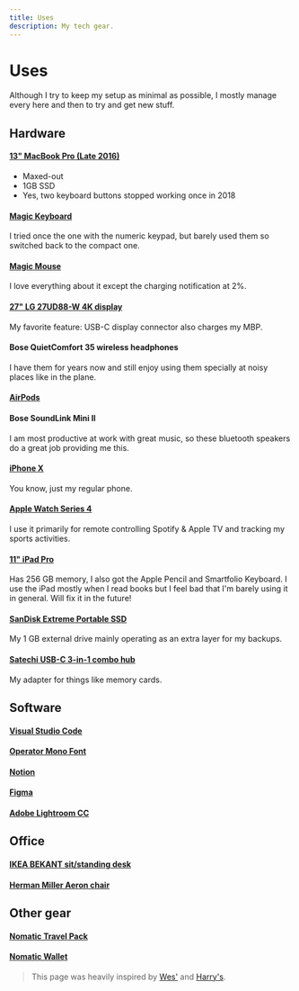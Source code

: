 ```yaml
---
title: Uses
description: My tech gear.
---
```


# Uses

Although I try to keep my setup as minimal as possible, I mostly manage every here and then to try and get new stuff.

## Hardware

#### [13" MacBook Pro (Late 2016)](https://www.apple.com/macbook-pro)

- Maxed-out
- 1GB SSD
- Yes, two keyboard buttons stopped working once in 2018

#### [Magic Keyboard](https://store.storeimages.cdn-apple.com/4982/as-images.apple.com/is/MLA22LL?wid=890&hei=890&fmt=jpeg&qlt=95&op_usm=0.5,0.5&.v=1496944005839)

I tried once the one with the numeric keypad, but barely used them so switched back to the compact one.

#### [Magic Mouse](https://store.storeimages.cdn-apple.com/4982/as-images.apple.com/is/MLA02?wid=890&hei=890&fmt=jpeg&qlt=80&op_usm=0.5,0.5&.v=1564098735372)

I love everything about it except the charging notification at 2%.

#### [27" LG 27UD88-W 4K display](https://www.lg.com/us/monitors/lg-27UD88-W-4k-uhd-led-monitor)

My favorite feature: USB-C display connector also charges my MBP.

#### Bose QuietComfort 35 wireless headphones

I have them for years now and still enjoy using them specially at noisy places like in the plane.

#### [AirPods](https://www.apple.com/airpods)

#### Bose SoundLink Mini II

I am most productive at work with great music, so these bluetooth speakers do a great job providing me this.

#### [iPhone X](https://www.apple.com/iphone)

You know, just my regular phone.

#### [Apple Watch Series 4](https://www.apple.com/watch)

I use it primarily for remote controlling Spotify & Apple TV and tracking my sports activities.

#### [11" iPad Pro](https://www.apple.com/ipad)

Has 256 GB memory, I also got the Apple Pencil and Smartfolio Keyboard. I use the iPad mostly when I read books but I feel bad that I'm barely using it in general. Will fix it in the future!

#### [SanDisk Extreme Portable SSD](https://www.sandisk.com/home/ssd/extreme-portable-ssd)

My 1 GB external drive mainly operating as an extra layer for my backups.

#### [Satechi USB-C 3-in-1 combo hub](https://satechi.net/products/satechi-type-c-usb-3-0-3-in-1-combo-hub)

My adapter for things like memory cards.

## Software

#### [Visual Studio Code](https://code.visualstudio.com/)

#### [Operator Mono Font](https://www.typography.com/fonts/operator/styles)

#### [Notion](https://www.notion.so)

#### [Figma](https://figma.com)

#### [Adobe Lightroom CC](https://adobe.com/lightroom)

## Office

#### [IKEA BEKANT sit/standing desk](https://www.ikea.com/us/en/catalog/products/S49022538)

#### [Herman Miller Aeron chair](https://www.hermanmiller.com/en_eur/products/seating/office-chairs/aeron-chairs)

## Other gear

#### [Nomatic Travel Pack](https://www.nomatic.com/products/the-nomatic-travel-pack)

#### [Nomatic Wallet](https://www.nomatic.com/products/wallet)

> This page was heavily inspired by [Wes'](https://wesbos.com/uses) and [Harry's](https://csswizardry.com/uses).
